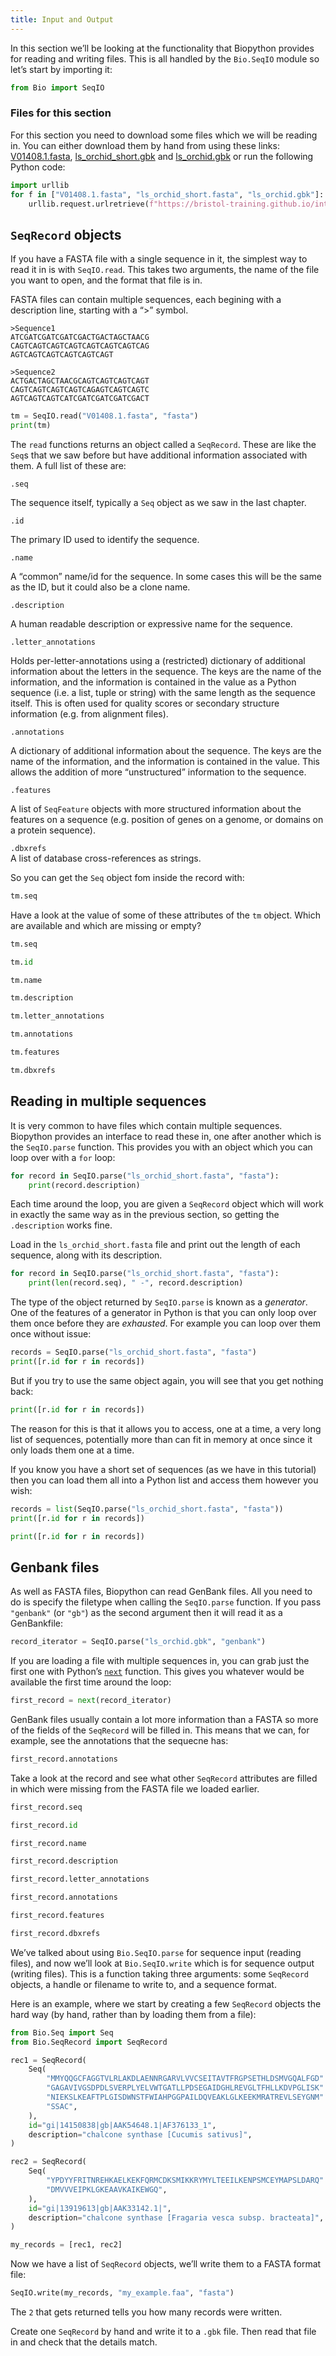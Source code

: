 ```yaml
---
title: Input and Output
---
```


In this section we'll be looking at the functionality that Biopython provides for reading and writing files. This is all handled by the `Bio.SeqIO` module so let's start by importing it:


```python
from Bio import SeqIO
```

### Files for this section

For this section you need to download some files which we will be reading in. You can either download them by hand from using these links: [V01408.1.fasta](https://bristol-training.github.io/introduction-to-biopython/data/V01408.1.fasta), [ls_orchid_short.gbk](https://bristol-training.github.io/introduction-to-biopython/data/ls_orchid_short.fasta) and [ls_orchid.gbk](https://bristol-training.github.io/introduction-to-biopython/data/ls_orchid.gbk) or run the following Python code:


```python
import urllib
for f in ["V01408.1.fasta", "ls_orchid_short.fasta", "ls_orchid.gbk"]:
    urllib.request.urlretrieve(f"https://bristol-training.github.io/introduction-to-biopython/data/{f}", f)
```

## `SeqRecord` objects

If you have a FASTA file with a single sequence in it, the simplest way to read it in is with `SeqIO.read`. This takes two arguments, the name of the file you want to open, and the format that file is in.


::: {#keypointsN .callout-tip icon=false title='FASTA file format'}

FASTA files can contain multiple sequences, each begining with a description line, starting with a ">" symbol.

```
>Sequence1
ATCGATCGATCGATCGACTGACTAGCTAACG
CAGTCAGTCAGTCAGTCAGTCAGTCAGTCAG
AGTCAGTCAGTCAGTCAGTCAGT

>Sequence2
ACTGACTAGCTAACGCAGTCAGTCAGTCAGT
CAGTCAGTCAGTCAGTCAGAGTCAGTCAGTC
AGTCAGTCAGTCATCGATCGATCGATCGACT
```
:::

```python
tm = SeqIO.read("V01408.1.fasta", "fasta")
print(tm)
```


The `read` functions returns an object called a `SeqRecord`. These are like the `Seq`s that we saw before but have additional information associated with them. A full list of these are:

<dl>
<dt>`.seq`</dt>
The sequence itself, typically a `Seq` object as we saw in the last chapter.
    
<dt>`.id`</dt>
The primary ID used to identify the sequence.

<dt>`.name`</dt>
A "common" name/id for the sequence. In some cases this will be the same as the ID, but it could also be a clone name.

<dt>`.description`</dt>
A human readable description or expressive name for the sequence.

<dt>`.letter_annotations`</dt>
Holds per-letter-annotations using a (restricted) dictionary of additional information about the letters in the sequence.
The keys are the name of the information, and the information is contained in the value as a Python sequence (i.e. a list, tuple or string) with the same length as the sequence itself.
This is often used for quality scores or secondary structure information (e.g. from alignment files).
    

<dt>`.annotations`</dt>
A dictionary of additional information about the sequence.
The keys are the name of the information, and the information is contained in the value.
This allows the addition of more "unstructured" information to the sequence.
    

<dt>`.features`</dt>
A list of `SeqFeature` objects with more structured information about the features on a sequence (e.g. position of genes on a genome, or domains on a protein sequence).
    
<dt>`.dbxrefs`</dt>
A list of database cross-references as strings.
</dl>

So you can get the `Seq` object fom inside the record with:


```python
tm.seq
```



::: {#exampleN .callout-note icon=false title='Exercise'}
Have a look at the value of some of these attributes of the `tm` object. Which are available and which are missing or empty?
:::

::: {#answerN .callout-caution icon=false title='Answer' collapse="true"}

```python
tm.seq
```
```python
tm.id
```
```python
tm.name
```
```python
tm.description
```
```python
tm.letter_annotations
```
```python
tm.annotations
```
```python
tm.features
```
```python
tm.dbxrefs
```
:::


## Reading in multiple sequences

It is very common to have files which contain multiple sequences. Biopython provides an interface to read these in, one after another which is the `SeqIO.parse` function. This provides you with an object which you can loop over with a `for` loop:


```python
for record in SeqIO.parse("ls_orchid_short.fasta", "fasta"):
    print(record.description)
```


Each time around the loop, you are given a `SeqRecord` object which will work in exactly the same way as in the previous section, so getting the `.description` works fine.

::: {#exampleN .callout-note icon=false title='Exercise'}
Load in the `ls_orchid_short.fasta` file and print out the length of each sequence, along with its description.
:::

::: {#answerN .callout-caution icon=false title='Answer' collapse="true"}
```python
for record in SeqIO.parse("ls_orchid_short.fasta", "fasta"):
    print(len(record.seq), " -", record.description)
```
:::

The type of the object returned by `SeqIO.parse` is known as a *generator*. One of the features of a generator in Python is that you can only loop over them once before they are *exhausted*. For example you can loop over them once without issue:


```python
records = SeqIO.parse("ls_orchid_short.fasta", "fasta")
print([r.id for r in records])
```



But if you try to use the same object again, you will see that you get nothing back:


```python
print([r.id for r in records])
```


The reason for this is that it allows you to access, one at a time, a very long list of sequences, potentially more than can fit in memory at once since it only loads them one at a time.

If you know you have a short set of sequences (as we have in this tutorial) then you can load them all into a Python list and access them however you wish:


```python
records = list(SeqIO.parse("ls_orchid_short.fasta", "fasta"))
print([r.id for r in records])
```




```python
print([r.id for r in records])
```



## Genbank files

As well as FASTA files, Biopython can read GenBank files. All you need to do is specify the filetype when calling the `SeqIO.parse` function. If you pass `"genbank"` (or `"gb"`) as the second argument then it will read it as a GenBankfile:


```python
record_iterator = SeqIO.parse("ls_orchid.gbk", "genbank")
```

If you are loading a file with multiple sequences in, you can grab just the first one with Python's [`next`](https://docs.python.org/3/library/functions.html#next) function. This gives you whatever would be available the first time around the loop:


```python
first_record = next(record_iterator)
```

GenBank files usually contain a lot more information than a FASTA so more of the fields of the `SeqRecord` will be filled in. This means that we can, for example, see the annotations that the sequecne has:


```python
first_record.annotations
```



::: {#exampleN .callout-note icon=false title='Exercise'}
Take a look at the record and see what other `SeqRecord` attributes are filled in which were missing from the FASTA file we loaded earlier.
:::

::: {#answerN .callout-caution icon=false title='Answer' collapse="true"}
```python
first_record.seq
```
```python
first_record.id
```
```python
first_record.name
```
```python
first_record.description
```
```python
first_record.letter_annotations
```
```python
first_record.annotations
```
```python
first_record.features
```
```python
first_record.dbxrefs
```
:::

We’ve talked about using `Bio.SeqIO.parse` for sequence input (reading files), and now we’ll look at `Bio.SeqIO.write` which is for sequence output (writing files). This is a function taking three arguments: some `SeqRecord` objects, a handle or filename to write to, and a sequence format.

Here is an example, where we start by creating a few `SeqRecord` objects the hard way (by hand, rather than by loading them from a file):


```python
from Bio.Seq import Seq
from Bio.SeqRecord import SeqRecord

rec1 = SeqRecord(
    Seq(
        "MMYQQGCFAGGTVLRLAKDLAENNRGARVLVVCSEITAVTFRGPSETHLDSMVGQALFGD"
        "GAGAVIVGSDPDLSVERPLYELVWTGATLLPDSEGAIDGHLREVGLTFHLLKDVPGLISK"
        "NIEKSLKEAFTPLGISDWNSTFWIAHPGGPAILDQVEAKLGLKEEKMRATREVLSEYGNM"
        "SSAC",
    ),
    id="gi|14150838|gb|AAK54648.1|AF376133_1",
    description="chalcone synthase [Cucumis sativus]",
)

rec2 = SeqRecord(
    Seq(
        "YPDYYFRITNREHKAELKEKFQRMCDKSMIKKRYMYLTEEILKENPSMCEYMAPSLDARQ"
        "DMVVVEIPKLGKEAAVKAIKEWGQ",
    ),
    id="gi|13919613|gb|AAK33142.1|",
    description="chalcone synthase [Fragaria vesca subsp. bracteata]",
)

my_records = [rec1, rec2]
```

Now we have a list of `SeqRecord` objects, we’ll write them to a FASTA format file:


```python
SeqIO.write(my_records, "my_example.faa", "fasta")
```

The `2` that gets returned tells you how many records were written.


::: {#exampleN .callout-note icon=false title='Exercise'}
Create one `SeqRecord` by hand and write it to a `.gbk` file. Then read that file in and check that the details match.
:::

